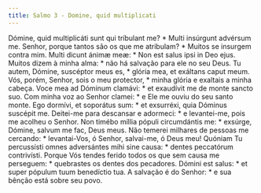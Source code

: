 ```yaml
---
title: Salmo 3 - Domine, quid multiplicati
---
```


<div class="grid grid-cols-2 gap-5">
  <span class="col-6 dropcaps text-justify">
    Dómine, quid multiplicáti sunt qui tríbulant me? * Multi insúrgunt advérsum
    me.
  </span>
  <span class="col-6 dropcaps text-justify">
    Senhor, porque tantos são os que me atribulam? * Muitos se insurgem contra
    mim.
  </span>
  <span class="col-6 text-justify">
    Multi dicunt ánimæ meæ: * Non est salus ipsi in Deo ejus.
  </span>
  <span class="col-6 text-justify">
    Muitos dizem à minha alma: * não há salvação para ele no seu Deus.
  </span>
  <span class="col-6 text-justify">
    Tu autem, Dómine, suscéptor meus es, * glória mea, et exáltans caput meum.
  </span>
  <span class="col-6 text-justify">
    Vós, porém, Senhor, sois o meu protector, * minha glória e exaltais a minha
    cabeça.
  </span>
  <span class="col-6 text-justify">
    Voce mea ad Dóminum clamávi: * et exaudívit me de monte sancto suo.
  </span>
  <span class="col-6 text-justify">
    Com minha voz ao Senhor clamei: * e Ele me ouviu do seu santo monte.
  </span>
  <span class="col-6 text-justify">
    Ego dormívi, et soporátus sum: * et exsurréxi, quia Dóminus suscépit me.
  </span>
  <span class="col-6 text-justify">
    Deitei-me para descansar e adormeci: * e levantei-me, pois me acolheu o
    Senhor.
  </span>
  <span class="col-6 text-justify">
    Non timébo míllia pópuli circumdántis me: * exsúrge, Dómine, salvum me fac,
    Deus meus.
  </span>
  <span class="col-6 text-justify">
    Não temerei milhares de pessoas me cercando: * levantai-Vos, ó Senhor,
    salvai-me, ó Deus meu!
  </span>
  <span class="col-6 text-justify">
    Quóniam Tu percussísti omnes adversántes mihi sine causa: * dentes
    peccatórum contrivísti.
  </span>
  <span class="col-6 text-justify">
    Porque Vós tendes ferido todos os que sem causa me perseguem: * quebrastes
    os dentes dos pecadores.
  </span>
  <span class="col-6 text-justify">
    Dómini est salus: * et super pópulum tuum benedíctio tua.
  </span>
  <span class="col-6 text-justify">
    A salvação é do Senhor: * e sua bênção está sobre seu povo.
  </span>
</div>

